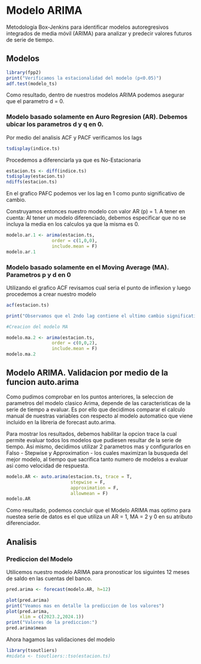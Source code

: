 # Modelo ARIMA

Metodología Box-Jenkins para identificar modelos autoregresivos integrados de media móvil (ARIMA) para analizar y predecir valores futuros de serie de tiempo.

## Modelos

```r
library(fpp2)
print("Verificamos la estacionalidad del modelo (p<0.05)")
adf.test(modelo_ts)

```
Como resultado, dentro de nuestros modelos ARIMA podemos asegurar que el parametro d = 0.

### Modelo basado solamente en Auro Regresion (AR). Debemos ubicar los parametros d y q en 0.

Por medio del analisis ACF y PACF verificamos los lags

```r
tsdisplay(indice.ts)
```

Procedemos a diferenciarla ya que es No-Estacionaria
```r
estacion.ts <- diff(indice.ts)
tsdisplay(estacion.ts)
ndiffs(estacion.ts)
```

En el grafico PAFC podemos ver los lag en 1 como punto significativo de cambio.

Construyamos entonces nuestro modelo con valor AR (p) = 1. A tener en cuenta: Al tener un modelo diferenciado, debemos especificar que no se incluya la media en los calculos ya que la misma es 0.

```r
modelo.ar.1 <- arima(estacion.ts,
                 order = c(1,0,0),
                 include.mean = F) 
modelo.ar.1 
```


### Modelo basado solamente en el Moving Average (MA). Parametros p y d en 0

Utilizando el grafico ACF revisamos cual seria el punto de inflexion y luego procedemos a crear nuestro modelo

```r
acf(estacion.ts)

print("Observamos que el 2ndo lag contiene el ultimo cambio significativo. Ademas el 1ero es descartable siempre ya que es comparable solo consigo mismo.")

#Creacion del modelo MA

modelo.ma.2 <- arima(estacion.ts,
                 order = c(0,0,2),
                 include.mean = F) 
modelo.ma.2 


```



## Modelo ARIMA. Validacion por medio de la funcion auto.arima 

Como pudimos comprobar en los puntos anteriores, la seleccion de parametros del modelo clasico Arima, depende de las caracteristicas de la serie de tiempo a evaluar. Es por ello que decidimos comparar el calculo manual de nuestras variables con respecto al modelo automatico que viene incluido en la libreria de forecast auto.arima.

Para mostrar los resultados, debemos habilitar la opcion trace la cual permite evaluar todos los modelos que pudiesen resultar de la serie de tiempo. Asi mismo, decidimos utilizar 2 parametros mas y configurarlos en Falso - Stepwise y Approximation - los cuales maximizan la busqueda del mejor modelo, al tiempo que sacrifica tanto numero de modelos a evaluar asi como velocidad de respuesta. 


```r
modelo.AR <- auto.arima(estacion.ts, trace = T,
                        stepwise = F,
                        approximation = F,
                        allowmean = F)
modelo.AR
```
Como resultado, podemos concluir que el Modelo ARIMA mas optimo para nuestea serie de datos es el que utiliza un AR = 1, MA = 2 y 0 en su atributo diferenciador.

## Analisis


### Prediccion del Modelo

Utilicemos nuestro modelo ARIMA para pronosticar los siguintes 12 meses de saldo en las cuentas del banco.

```r

pred.arima <- forecast(modelo.AR, h=12)

plot(pred.arima)
print("Veamos mas en detalle la prediccion de los valores")
plot(pred.arima,
     xlim = c(2023.2,2024.1))
print("Valores de la prediccion:")
pred.arima$mean


```
Ahora hagamos las validaciones del modelo
```r
library(tsoutliers)
#midata <- tsoutliers::tso(estacion.ts)


```

